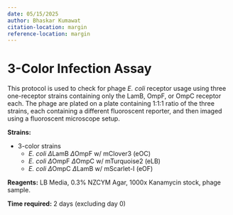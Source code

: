 ```yaml
---
date: 05/15/2025
author: Bhaskar Kumawat
citation-location: margin
reference-location: margin
---
```


# 3-Color Infection Assay {.unnumbered}

This protocol is used to check for phage *E. coli* receptor usage using three one-receptor strains containing only the LamB, OmpF, or OmpC receptor each. The phage are plated on a plate containing 1:1:1 ratio of the three strains, each containing a different fluoroscent reporter, and then imaged using a fluoroscent microscope setup.

**Strains:**

* 3-color strains
    - *E. coli* $\Delta$LamB $\Delta$OmpF w/ mClover3 (eOC)
    - *E. coli* $\Delta$OmpF $\Delta$OmpC w/ mTurquoise2 (eLB)
    - *E. coli* $\Delta$OmpC $\Delta$LamB w/ mScarlet-I (eOF)

**Reagents:** LB Media, 0.3% NZCYM Agar, 1000x Kanamycin stock, phage sample.

**Time required:** 2 days (excluding day 0)


